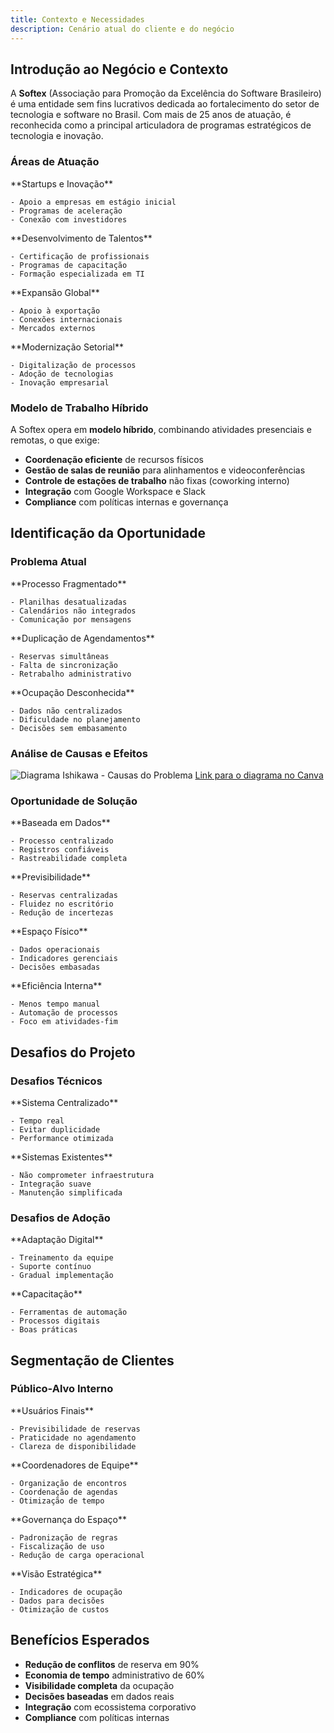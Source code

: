 ```yaml
---
title: Contexto e Necessidades
description: Cenário atual do cliente e do negócio
---
```



## Introdução ao Negócio e Contexto

A **Softex** (Associação para Promoção da Excelência do Software Brasileiro) é uma entidade sem fins lucrativos dedicada ao fortalecimento do setor de tecnologia e software no Brasil. Com mais de 25 anos de atuação, é reconhecida como a principal articuladora de programas estratégicos de tecnologia e inovação.

### Áreas de Atuação

<CardGrid>
  <Card title="Fomento ao Empreendedorismo" icon="star">
    **Startups e Inovação**
    
    - Apoio a empresas em estágio inicial
    - Programas de aceleração
    - Conexão com investidores
  </Card>
  
  <Card title="Capacitação e Certificação" icon="book">
    **Desenvolvimento de Talentos**
    
    - Certificação de profissionais
    - Programas de capacitação
    - Formação especializada em TI
  </Card>
  
  <Card title="Internacionalização" icon="globe">
    **Expansão Global**
    
    - Apoio à exportação
    - Conexões internacionais
    - Mercados externos
  </Card>
  
  <Card title="Transformação Digital" icon="laptop">
    **Modernização Setorial**
    
    - Digitalização de processos
    - Adoção de tecnologias
    - Inovação empresarial
  </Card>
</CardGrid>

### Modelo de Trabalho Híbrido

A Softex opera em **modelo híbrido**, combinando atividades presenciais e remotas, o que exige:

- **Coordenação eficiente** de recursos físicos
- **Gestão de salas de reunião** para alinhamentos e videoconferências
- **Controle de estações de trabalho** não fixas (coworking interno)
- **Integração** com Google Workspace e Slack
- **Compliance** com políticas internas e governança

## Identificação da Oportunidade

### Problema Atual

<CardGrid>
  <Card title="Gestão Manual" icon="file">
    **Processo Fragmentado**
    
    - Planilhas desatualizadas
    - Calendários não integrados
    - Comunicação por mensagens
  </Card>
  
  <Card title="Conflitos de Reserva" icon="alert">
    **Duplicação de Agendamentos**
    
    - Reservas simultâneas
    - Falta de sincronização
    - Retrabalho administrativo
  </Card>
  
  <Card title="Baixa Visibilidade" icon="eye">
    **Ocupação Desconhecida**
    
    - Dados não centralizados
    - Dificuldade no planejamento
    - Decisões sem embasamento
  </Card>
</CardGrid>

### Análise de Causas e Efeitos

![Diagrama Ishikawa - Causas do Problema](./../../../assets/diagrama-ishikawa.png)
[Link para o diagrama no Canva](https://www.canva.com/design/DAGzEg3Z9Ro/GjPasH6fVHmBAdKcDYdPmA/edit?utm_content=DAGzEg3Z9Ro&utm_campaign=designshare&utm_medium=link2&utm_source=sharebutton)

### Oportunidade de Solução

<CardGrid>
  <Card title="Gestão Inteligente" icon="cpu">
    **Baseada em Dados**
    
    - Processo centralizado
    - Registros confiáveis
    - Rastreabilidade completa
  </Card>
  
  <Card title="Modelo Híbrido" icon="users">
    **Previsibilidade**
    
    - Reservas centralizadas
    - Fluidez no escritório
    - Redução de incertezas
  </Card>
  
  <Card title="Otimização" icon="trending-up">
    **Espaço Físico**
    
    - Dados operacionais
    - Indicadores gerenciais
    - Decisões embasadas
  </Card>
  
  <Card title="Produtividade" icon="lightning">
    **Eficiência Interna**
    
    - Menos tempo manual
    - Automação de processos
    - Foco em atividades-fim
  </Card>
</CardGrid>

## Desafios do Projeto

### Desafios Técnicos

<CardGrid>
  <Card title="Integração" icon="link">
    **Sistema Centralizado**
    
    - Tempo real
    - Evitar duplicidade
    - Performance otimizada
  </Card>
  
  <Card title="Compatibilidade" icon="shield">
    **Sistemas Existentes**
    
    - Não comprometer infraestrutura
    - Integração suave
    - Manutenção simplificada
  </Card>
</CardGrid>

### Desafios de Adoção

<CardGrid>
  <Card title="Mudança Cultural" icon="refresh">
    **Adaptação Digital**
    
    - Treinamento da equipe
    - Suporte contínuo
    - Gradual implementação
  </Card>
  
  <Card title="Familiarização" icon="book">
    **Capacitação**
    
    - Ferramentas de automação
    - Processos digitais
    - Boas práticas
  </Card>
</CardGrid>

## Segmentação de Clientes

### Público-Alvo Interno

<CardGrid>
  <Card title="Colaboradores Híbridos" icon="user">
    **Usuários Finais**
    
    - Previsibilidade de reservas
    - Praticidade no agendamento
    - Clareza de disponibilidade
  </Card>
  
  <Card title="Gestores e Líderes" icon="users">
    **Coordenadores de Equipe**
    
    - Organização de encontros
    - Coordenação de agendas
    - Otimização de tempo
  </Card>
  
  <Card title="Áreas Administrativas" icon="settings">
    **Governança do Espaço**
    
    - Padronização de regras
    - Fiscalização de uso
    - Redução de carga operacional
  </Card>
  
  <Card title="Alta Gestão" icon="chart">
    **Visão Estratégica**
    
    - Indicadores de ocupação
    - Dados para decisões
    - Otimização de custos
  </Card>
</CardGrid>

## Benefícios Esperados

- **Redução de conflitos** de reserva em 90%
- **Economia de tempo** administrativo de 60%
- **Visibilidade completa** da ocupação
- **Decisões baseadas** em dados reais
- **Integração** com ecossistema corporativo
- **Compliance** com políticas internas
